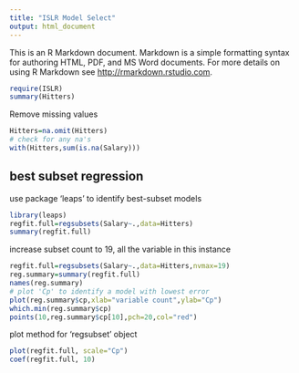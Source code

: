 ```yaml
---
title: "ISLR Model Select"
output: html_document
---
```


This is an R Markdown document. Markdown is a simple formatting syntax for authoring HTML, PDF, and MS Word documents. For more details on using R Markdown see <http://rmarkdown.rstudio.com>.


```r
require(ISLR)
summary(Hitters)
```
Remove missing values
```r
Hitters=na.omit(Hitters)
# check for any na's
with(Hitters,sum(is.na(Salary)))
```

best subset regression
---
use package 'leaps' to identify best-subset models
```r
library(leaps)
regfit.full=regsubsets(Salary~.,data=Hitters)
summary(regfit.full)
```

increase subset count to 19, all the variable in this instance
```r
regfit.full=regsubsets(Salary~.,data=Hitters,nvmax=19)
reg.summary=summary(regfit.full)
names(reg.summary)
# plot 'Cp' to identify a model with lowest error
plot(reg.summary$cp,xlab="variable count",ylab="Cp")
which.min(reg.summary$cp)
points(10,reg.summary$cp[10],pch=20,col="red")
```

plot method for 'regsubset' object
```r
plot(regfit.full, scale="Cp")
coef(regfit.full, 10)
```

